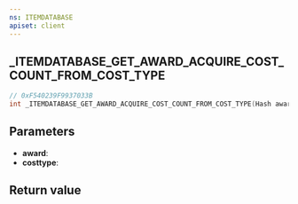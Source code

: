 ```yaml
---
ns: ITEMDATABASE
apiset: client
---
```

## _ITEMDATABASE_GET_AWARD_ACQUIRE_COST_COUNT_FROM_COST_TYPE

```c
// 0xF540239F9937033B
int _ITEMDATABASE_GET_AWARD_ACQUIRE_COST_COUNT_FROM_COST_TYPE(Hash award, Hash costtype);
```


## Parameters
* **award**:
* **costtype**:

## Return value